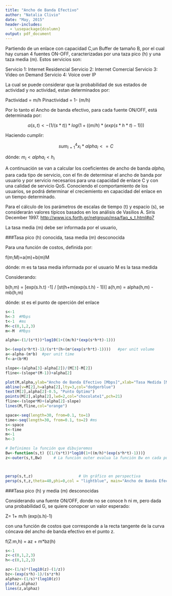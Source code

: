 ```yaml
---
title: "Ancho de Banda Efectivo"
author: "Natalia Clivio"
date: "May, 2015"
header-includes:
  - \usepackage{dcolumn}
output: pdf_document
---
```


Partiendo de un enlace con capacidad C,un Buffer de tamaño B, por el cual hay cursan 4 fuentes ON-OFF, caracterizadas por una taza pico (h) y una taza media (m). Estos servicios son:

Servicio 1: Internet Residencial
Servicio 2: Internet Comercial
Servicio 3: Video on Demand
Servicio 4: Voice over IP

La cual se puede considerar que la probabilidad de sus estados de actividad y no actividad, estan determinados por:

Pactividad = m/h
Pinactividad = 1- (m/h)

Por lo tanto el Ancho de banda efectivo, para cada  fuente ON/OFF, está determinada por:

$$\alpha(s,t)<-(1/(s*t))*log(1+((m/h)*(exp(s*h*t)-1)))$$

Haciendo cumplir:

$$sum_{i=1}^{4}x_{i}*alpha_{i}<=C$$

dónde:
$m_{i}<alpha_{i}<h_{i}$

A continuación se van a calcular los coeficientes de ancho de banda $alpha_{i}$ para cada tipo de servicio, con el fin de determinar el ancho de banda por usuario y por servicio necesarios para una capacidad de enlace C y con una calidad de servicio QoS. Conociendo el comportamiento de los usuarios, se podrá determinar el creciemiento en capacidad del enlace en un tiempo determinado.

Para el cálculo de los parámetros de escalas de tiempo (t) y espacio (s), se considerarán valores típicos basados en los análisis de Vasilios A. Siris
December 1997. <http://www.ics.forth.gr/netgroup/msa/faq_s_t.html#q7>

\begin{tabular*}{0.75\textwidth}{@{\extracolsep{\fill} } | c | c | c | r | }
  \hline
  Tipo 1 Internet Residencial &3 &1 & 150 ms \\
  \hline
  Tipo 2 Internet Corporativo &3 &1 & 150 ms  \\
  \hline
 
\end{tabular*}

La tasa media (m) debe ser informada por el usuario, 


###Tasa pico (h) conocida, tasa media (m) desconocida

Para una función de costos, definida por:

f(m;M)=a(m)+b(m)M

dónde:
m es ta tasa media informada por el usuario
M es la tasa medida

Considerando:

b(h,m) = [exp(s.h.t) -1] / [st(h+m(exp(s.t.h) - 1))]
a(h,m) = alpha(h,m) - mb(h,m)

dónde:
st es el punto de operción del enlace

```r
s<-1
h<-3  #Mbps
t<-1  #ms
M<-c(0,1,2,3)
m<-M  #Mbps

alpha<-(1/(s*t))*log10(1+((m/h)*(exp(s*h*t)-1)))

b<-(exp(s*h*t)-1)/(s*t*(h+(m*(exp(s*h*t)-1))))   #per unit volume
a<-alpha-(m*b)  #per unit time
f<-a+(b*M)

slope<-(alpha[3]-alpha[2])/(M[3]-M[2])
fline<-(slope*(M-1))+alpha[2]

plot(M,alpha,ylab="Ancho de Banda Efectivo [Mbps]",xlab="Tasa Medida [Mbps]",type="o",col="darkblue",lwd=2, main="Función de Ancho de Banda Efectivo" )
abline(v=M[2],h=alpha[2],lty=3,col="dodgerblue")
text(M[2],alpha[2]-0.5, "Punto Óptimo")
points(M[2],alpha[2],lwd=2,col="chocolate1",pch=21)
fline<-(slope*M)+(alpha[2]-slope)
lines(M,fline,col="orange")

space<-seq(length=30, from=0.1, to=1)
time<-seq(length=30, from=0.1, to=2) #ms
s<-space
t<-time
m<-1
h<-3

# Definimos la función que dibujaremos
Bw<-function(s,t) {(1/(s*t))*log10(1+((m/h)*(exp(s*h*t)-1)))}   
z<-outer(s,t,Bw)     # La función outer evalua la función Bw en cada punto(si,tj)



persp(s,t,z)                    # Un gráfico en perspectiva
persp(s,t,z,theta=40,phi=0,col = "lightblue", main="Ancho de Banda Efectivo",ticktype = "detailed",xlab="s",ylab="time (ms)",zlab="(s,t)")  

```


###Tasa pico (h) y media (m) desconocidas

Considerando una fuente ON/OFF, donde no se conoce h ni m, pero dada una probabilidad G, se quiere conopcer un valor esperado:

Z= 1+ m/h (exp(s.h)-1)

con una función de costos que corresponde a la recta tangente de la curva cóncava del ancho de banda efectivo en el punto z.

f(Z:m,h) = az + m*bz(h)

```r
s<-1
z<-c(0,1,2,3)
h<-c(0,1,2,3)  

az<-(1/s)*(log10(z)-(1/z))
bz<-(exp(s*h)-1)/(s*z*h)
alphaz<-(1/s)*(log10(z))
plot(z,alphaz)
lines(z,alphaz)
````




